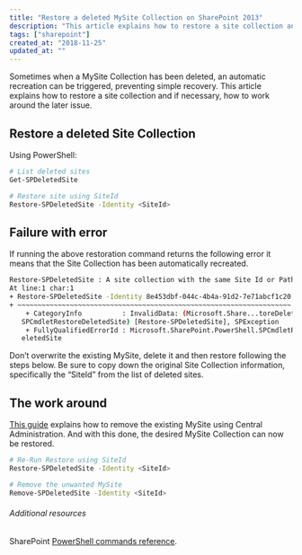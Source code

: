```yaml
---
title: "Restore a deleted MySite Collection on SharePoint 2013"
description: "This article explains how to restore a site collection and if necessary, how to work around the later issue."
tags: ["sharepoint"]
created_at: "2018-11-25"
updated_at: ""
---
```


Sometimes when a MySite Collection has been deleted, an automatic recreation can be triggered, preventing simple recovery. This article explains how to restore a site collection and if necessary, how to work around the later issue.

## Restore a deleted Site Collection

Using PowerShell:

```bash
# List deleted sites
Get-SPDeletedSite

# Restore site using SiteId
Restore-SPDeletedSite -Identity <SiteId>
```

## Failure with error

If running the above restoration command returns the following error it means that the Site Collection has been automatically recreated.

```bash
Restore-SPDeletedSite : A site collection with the same Site Id or Path already exists.
At line:1 char:1
+ Restore-SPDeletedSite -Identity 8e453dbf-044c-4b4a-91d2-7e71abcf1c20
+ ~~~~~~~~~~~~~~~~~~~~~~~~~~~~~~~~~~~~~~~~~~~~~~~~~~~~~~~~~~~~~~~~~~~~
    + CategoryInfo          : InvalidData: (Microsoft.Share...toreDeletedSite:
   SPCmdletRestoreDeletedSite) [Restore-SPDeletedSite], SPException
    + FullyQualifiedErrorId : Microsoft.SharePoint.PowerShell.SPCmdletRestoreD
   eletedSite
```

Don’t overwrite the existing MySite, delete it and then restore following the steps below. Be sure to copy down the original Site Collection information, specifically the “SiteId” from the list of deleted sites.

## The work around

[This guide](https://technet.microsoft.com/en-au/library/cc262392.aspx#section1) explains how to remove the existing MySite using Central Administration. And with this done, the desired MySite Collection can now be restored.

```bash
# Re-Run Restore using SiteId
Restore-SPDeletedSite -Identity <SiteId>

# Remove the unwanted MySite
Remove-SPDeletedSite -Identity <SiteId>
```

###### Additional resources

SharePoint [PowerShell commands reference](https://technet.microsoft.com/en-us/library/hh286316.aspx).
